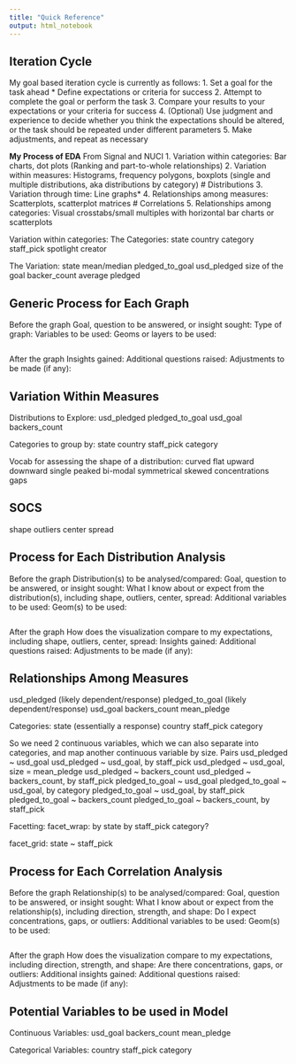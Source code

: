 ```yaml
---
title: "Quick Reference"
output: html_notebook
---
```

## Iteration Cycle
My goal based iteration cycle is currently as follows:
1. Set a goal for the task ahead
* Define expectations or criteria for success
2. Attempt to complete the goal or perform the task
3. Compare your results to your expectations or your criteria for success
4. (Optional) Use judgment and experience to decide whether you think the expectations should be altered, or the task should be repeated under different parameters
5. Make adjustments, and repeat as necessary

**My Process of EDA**
<!-- Should be customized a bit -->
From Signal and NUCI
1. Variation within categories: Bar charts, dot plots (Ranking and part-to-whole relationships)
2. Variation within measures: Histograms, frequency polygons, boxplots (single and multiple distributions, aka distributions by category) # Distributions
3. Variation through time: Line graphs*
4. Relationships among measures: Scatterplots, scatterplot matrices # Correlations
5. Relationships among categories: Visual crosstabs/small multiples with horizontal bar charts or scatterplots 
<!-- Could this replace the goals above as well? -->

Variation within categories:
The Categories:
state
country
category
staff_pick
spotlight
creator

The Variation:
state
mean/median pledged_to_goal
usd_pledged
size of the goal 
backer_count
average pledged

## Generic Process for Each Graph 
<!-- Works well for Variation within Categories -->
Before the graph
Goal, question to be answered, or insight sought: 
Type of graph: 
Variables to be used: 
Geoms or layers to be used: 
```r

```

After the graph
Insights gained: 
Additional questions raised: 
Adjustments to be made (if any): 

## Variation Within Measures
Distributions to Explore:
usd_pledged
pledged_to_goal
usd_goal
backers_count

Categories to group by:
state
country
staff_pick
category

Vocab for assessing the shape of a distribution:
curved
flat
upward
downward
single peaked
bi-modal
symmetrical
skewed
concentrations
gaps

## SOCS
shape
outliers
center
spread


## Process for Each Distribution Analysis
Before the graph
Distribution(s) to be analysed/compared: 
Goal, question to be answered, or insight sought: 
What I know about or expect from the distribution(s), including shape, outliers, center, spread: 
Additional variables to be used: 
Geom(s) to be used: 
```r



```
After the graph
How does the visualization compare to my expectations, including shape, outliers, center, spread: 
Insights gained: 
Additional questions raised: 
Adjustments to be made (if any): 

## Relationships Among Measures
usd_pledged (likely dependent/response)
pledged_to_goal (likely dependent/response)
usd_goal
backers_count
mean_pledge

Categories:
state (essentially a response)
country 
staff_pick
category

So we need 2 continuous variables, which we can also separate into categories, and map another continuous variable by size.
Pairs
usd_pledged ~ usd_goal
usd_pledged ~ usd_goal, by staff_pick
usd_pledged ~ usd_goal, size = mean_pledge
usd_pledged ~ backers_count
usd_pledged ~ backers_count, by staff_pick
pledged_to_goal ~ usd_goal
pledged_to_goal ~ usd_goal, by category
pledged_to_goal ~ usd_goal, by staff_pick
pledged_to_goal ~ backers_count
pledged_to_goal ~ backers_count, by staff_pick

Facetting:
facet_wrap:
by state
by staff_pick
category?

facet_grid:
state ~ staff_pick


## Process for Each Correlation Analysis
Before the graph
Relationship(s) to be analysed/compared: 
Goal, question to be answered, or insight sought: 
What I know about or expect from the relationship(s), including direction, strength, and shape: 
Do I expect concentrations, gaps, or outliers: 
Additional variables to be used: 
Geom(s) to be used: 
```r


```
After the graph
How does the visualization compare to my expectations, including direction, strength, and shape: 
Are there concentrations, gaps, or outliers: 
Additional insights gained: 
Additional questions raised: 
Adjustments to be made (if any): 

## Potential Variables to be used in Model
Continuous Variables:
usd_goal
backers_count
mean_pledge

Categorical Variables:
country 
staff_pick
category